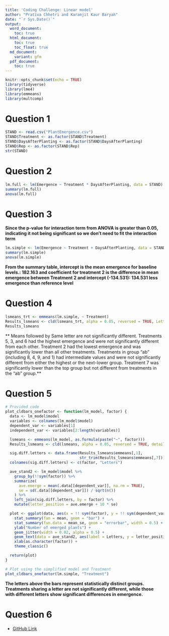 ```yaml
---
title: 'Coding Challenge: Linear model'
author: "Prativa Chhetri and Karamjit Kaur Baryah"
date: "`r Sys.Date()`"
output:
  word_document:
    toc: true
  html_document:
    toc: true
    toc_float: true
  md_document:
    variant: gfm
  pdf_document:
    toc: true
---
```


```r
knitr::opts_chunk$set(echo = TRUE)
library(tidyverse)
library(lme4)
library(emmeans)
library(multcomp)
```


# Question 1

```r
STAND <- read.csv("PlantEmergence.csv")
STAND$Treatment <- as.factor(STAND$Treatment)
STAND$DaysAfterPlanting <- as.factor(STAND$DaysAfterPlanting)
STAND$Rep <- as.factor(STAND$Rep)
str(STAND)
```


# Question 2

```r
lm.full <- lm(Emergence ~ Treatment * DaysAfterPlanting, data = STAND)
summary(lm.full) 
anova(lm.full)
```
 

# Question 3

**Since the p-value for interaction term from ANOVA is greater than 0.05, indicating it not being significant so we don't need to fit the interaction term** 

```r
lm.simple <- lm(Emergence ~ Treatment + DaysAfterPlanting, data = STAND)
summary(lm.simple)
anova(lm.simple)
```

**From the summary table, intercept is the mean emergence for baseline levels.: 182.163 and coefficient for treatment 2 is the difference in mean emergence between Treatment 2 and intercept (-134.531): 134.531 less emergence than reference level**



# Question 4

```r
lsmeans_trt <- emmeans(lm.simple, ~ Treatment)
Results_lsmeans <- cld(lsmeans_trt, alpha = 0.05, reversed = TRUE, Letters = letters)
Results_lsmeans
```


** Means followed by Same letter are not significantly different. Treatments 5, 3, and 6 had the highest emergence and were not significantly different from each other. Treatment 2 had the lowest emergence and was significantly lower than all other treatments. Treatments in group "ab" (including 8, 4, 9, and 1) had intermediate values and were not significantly different from either the highest or the next-lower group. Treatment 7 was significantly lower than the top group but not different from treatments in the "ab" group.**


# Question 5

```r
# Provided code
plot_cldbars_onefactor <- function(lm_model, factor) {
  data <- lm_model$model
  variables <- colnames(lm_model$model)
  dependent_var <- variables[1]
  independent_var <- variables[2:length(variables)]

  lsmeans <- emmeans(lm_model, as.formula(paste("~", factor)))
  Results_lsmeans <- cld(lsmeans, alpha = 0.05, reversed = TRUE, details = TRUE, Letters = letters)

  sig.diff.letters <- data.frame(Results_lsmeans$emmeans[,1], 
                                 str_trim(Results_lsmeans$emmeans[,7]))
  colnames(sig.diff.letters) <- c(factor, "Letters")

  ave_stand2 <- lm_model$model %>%
    group_by(!!sym(factor)) %>%
    summarize(
      ave.emerge = mean(.data[[dependent_var]], na.rm = TRUE),
      se = sd(.data[[dependent_var]]) / sqrt(n())
    ) %>%
    left_join(sig.diff.letters, by = factor) %>%
    mutate(letter_position = ave.emerge + 10 * se)

  plot <- ggplot(data, aes(x = !! sym(factor), y = !! sym(dependent_var))) + 
    stat_summary(fun = mean, geom = "bar") +
    stat_summary(fun.data = mean_se, geom = "errorbar", width = 0.5) +
    ylab("Number of emerged plants") + 
    geom_jitter(width = 0.02, alpha = 0.5) +
    geom_text(data = ave_stand2, aes(label = Letters, y = letter_position), size = 5) +
    xlab(as.character(factor)) +
    theme_classic()

  return(plot)
}

# Plot using the simplified model and Treatment
plot_cldbars_onefactor(lm.simple, "Treatment")

```

**The letters above the bars represent statistically distinct groups. Treatments sharing a letter are not significantly different, while those with different letters show significant differences in emergence.**


# Question 6

- [GitHub Link](https://github.com/PrativaC/Mycotoxin)

